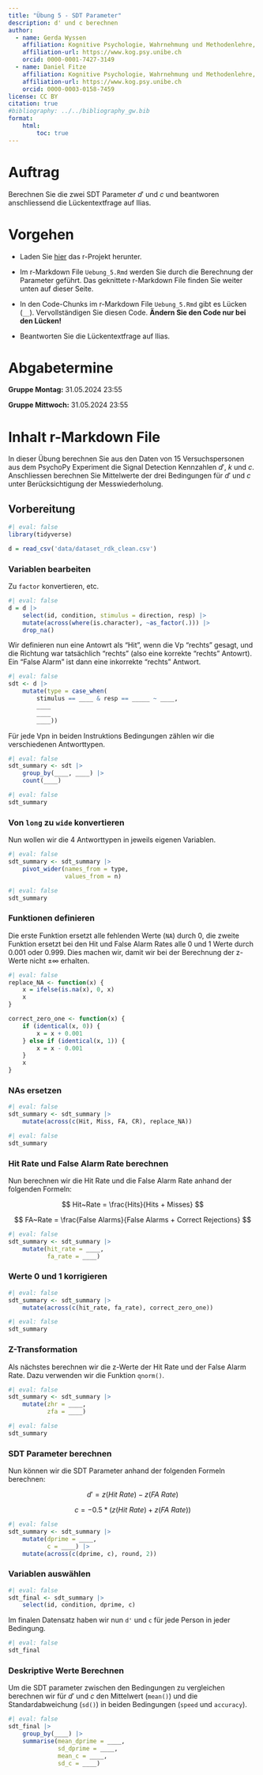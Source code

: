 ```yaml
---
title: "Übung 5 - SDT Parameter"
description: d' und c berechnen
author:
  - name: Gerda Wyssen
    affiliation: Kognitive Psychologie, Wahrnehmung und Methodenlehre, Universität Bern 
    affiliation-url: https://www.kog.psy.unibe.ch
    orcid: 0000-0001-7427-3149
  - name: Daniel Fitze
    affiliation: Kognitive Psychologie, Wahrnehmung und Methodenlehre, Universität Bern 
    affiliation-url: https://www.kog.psy.unibe.ch
    orcid: 0000-0003-0158-7459 
license: CC BY
citation: true
#bibliography: ../../bibliography_gw.bib
format:
    html:
        toc: true
---
```


# Auftrag

Berechnen Sie die zwei SDT Parameter $d'$ und $c$ und beantworen anschliessend die Lückentextfrage auf Ilias.  

# Vorgehen

- Laden Sie [hier](../../downloadable_files/Uebung_5.zip) das r-Projekt herunter.

- Im r-Markdown File `Uebung_5.Rmd` werden Sie durch die Berechnung der Parameter geführt. Das geknittete r-Markdown File finden Sie weiter unten auf dieser Seite.

- In den Code-Chunks im r-Markdown File `Uebung_5.Rmd` gibt es Lücken (`__`). Vervollständigen Sie diesen Code. **Ändern Sie den Code nur bei den Lücken!**  
    
- Beantworten Sie die Lückentextfrage auf Ilias.


# Abgabetermine

__Gruppe Montag:__ 31.05.2024 23:55

__Gruppe Mittwoch:__ 31.05.2024 23:55

\vspace{20em}

# Inhalt r-Markdown File

In dieser Übung berechnen Sie aus den Daten von 15 Versuchspersonen aus dem PsychoPy Experiment die Signal Detection Kennzahlen $d'$, $k$ und $c$. Anschliessen berechnen Sie Mittelwerte der drei Bedingungen für $d'$ und $c$ unter Berücksichtigung der Messwiederholung.

## Vorbereitung

```r
#| eval: false
library(tidyverse)

d = read_csv('data/dataset_rdk_clean.csv')
```

### Variablen bearbeiten

Zu `factor` konvertieren, etc.

```r
#| eval: false
d = d |>
    select(id, condition, stimulus = direction, resp) |>
    mutate(across(where(is.character), ~as_factor(.))) |>
    drop_na()
```

Wir definieren nun eine Antowrt als "Hit", wenn die Vp "rechts" gesagt, und die Richtung war tatsächlich "rechts" (also eine korrekte "rechts" Antowrt). Ein "False Alarm" ist dann eine inkorrekte "rechts" Antwort.

```r
#| eval: false
sdt <- d |>
    mutate(type = case_when(
        stimulus == ____ & resp == _____ ~ ____,
        ____
        ____
        ____))
```

Für jede Vpn in beiden Instruktions Bedingungen zählen wir die verschiedenen Antworttypen.

```r
#| eval: false
sdt_summary <- sdt |>
    group_by(____, ____) |>
    count(____)
```

```r
#| eval: false
sdt_summary
```

### Von `long` zu `wide` konvertieren

Nun wollen wir die 4 Antworttypen in jeweils eigenen Variablen.

```r
#| eval: false
sdt_summary <- sdt_summary |>
    pivot_wider(names_from = type, 
                values_from = n)
```

```r
#| eval: false
sdt_summary
```

### Funktionen definieren

Die erste Funktion ersetzt alle fehlenden Werte (`NA`) durch 0, die zweite Funktion ersetzt bei den Hit und False Alarm Rates alle 0 und 1 Werte durch 0.001 oder 0.999. Dies machen wir, damit wir bei der Berechnung der z-Werte nicht $\pm \infty$ erhalten. 

```r
#| eval: false
replace_NA <- function(x) {
    x = ifelse(is.na(x), 0, x)
    x
}

correct_zero_one <- function(x) {
    if (identical(x, 0)) {
        x = x + 0.001
    } else if (identical(x, 1)) {
        x = x - 0.001
    }
    x
}
```

### NAs ersetzen

```r
#| eval: false
sdt_summary <- sdt_summary |>
    mutate(across(c(Hit, Miss, FA, CR), replace_NA))
```

```r
#| eval: false
sdt_summary
```

### Hit Rate und False Alarm Rate berechnen

Nun berechnen wir die Hit Rate und die False Alarm Rate anhand der folgenden Formeln:

$$ Hit~Rate = \frac{Hits}{Hits + Misses} $$

$$ FA~Rate = \frac{False Alarms}{False Alarms + Correct Rejections} $$

```r
#| eval: false
sdt_summary <- sdt_summary |>
    mutate(hit_rate = ____,
           fa_rate = ____)
```

### Werte 0 und 1 korrigieren

```r
#| eval: false
sdt_summary <- sdt_summary |>
    mutate(across(c(hit_rate, fa_rate), correct_zero_one))
```

```r
#| eval: false
sdt_summary
```

### Z-Transformation

Als nächstes berechnen wir die z-Werte der Hit Rate und der False Alarm Rate. Dazu verwenden wir die Funktion `qnorm()`.

```r
#| eval: false
sdt_summary <- sdt_summary |>
    mutate(zhr = ____,
           zfa = ____)
```

```r
#| eval: false
sdt_summary
```

### SDT Parameter berechnen
Nun können wir die SDT Parameter anhand der folgenden Formeln berechnen:

$$d' = z(Hit~Rate) - z(FA~Rate)$$

$$c = -0.5 * (z(Hit~Rate) + z(FA~Rate))$$

```r
#| eval: false
sdt_summary <- sdt_summary |>
    mutate(dprime = ____,
           c = ____) |>
    mutate(across(c(dprime, c), round, 2))
```

### Variablen auswählen

```r
#| eval: false
sdt_final <- sdt_summary |>
    select(id, condition, dprime, c)
```

Im finalen Datensatz haben wir nun `d'` und `c` für jede Person in jeder Bedingung.

```r
#| eval: false
sdt_final
```

### Deskriptive Werte Berechnen

Um die SDT parameter zwischen den Bedingungen zu vergleichen berechnen wir für $d'$ und $c$ den Mittelwert (`mean()`) und die Standardabweichung (`sd()`) in beiden Bedingungen (`speed` und `accuracy`).

```r
#| eval: false
sdt_final |>
    group_by(____) |>
    summarise(mean_dprime = ____,
              sd_dprime = ____,
              mean_c = ____,
              sd_c = ____)

```

